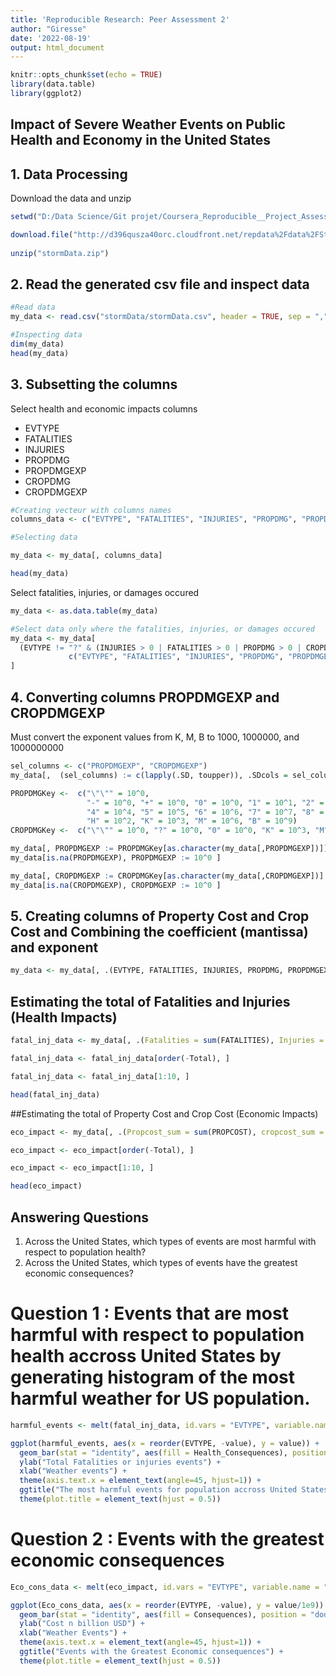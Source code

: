 ---
title: 'Reproducible Research: Peer Assessment 2'
author: "Giresse"
date: '2022-08-19'
output: html_document
---

```{r setup, include=FALSE}
knitr::opts_chunk$set(echo = TRUE)
library(data.table)
library(ggplot2)

```

## Impact of Severe Weather Events on Public Health and Economy in the United States

## 1. Data Processing

Download the data and unzip

```{r}
setwd("D:/Data Science/Git projet/Coursera_Reproducible__Project_Assessment2")

download.file("http://d396qusza40orc.cloudfront.net/repdata%2Fdata%2FStormData.csv.bz2", destfile = "stormData.csv.bz2")
  
unzip("stormData.zip")

```

## 2. Read the generated csv file and inspect data
```{r}
#Read data
my_data <- read.csv("stormData/stormData.csv", header = TRUE, sep = ",")

#Inspecting data
dim(my_data)
head(my_data)


```

## 3. Subsetting the columns 

Select health and economic impacts columns

- EVTYPE
- FATALITIES
- INJURIES
- PROPDMG
- PROPDMGEXP
- CROPDMG
- CROPDMGEXP

```{r}
#Creating vecteur with columns names
columns_data <- c("EVTYPE", "FATALITIES", "INJURIES", "PROPDMG", "PROPDMGEXP", "CROPDMG", "CROPDMGEXP")

#Selecting data

my_data <- my_data[, columns_data]

head(my_data)

```

Select fatalities, injuries, or damages occured

```{r}

my_data <- as.data.table(my_data)

#Select data only where the fatalities, injuries, or damages occured
my_data <- my_data[
  (EVTYPE != "?" & (INJURIES > 0 | FATALITIES > 0 | PROPDMG > 0 | CROPDMG > 0)), 
             c("EVTYPE", "FATALITIES", "INJURIES", "PROPDMG", "PROPDMGEXP", "CROPDMG", "CROPDMGEXP")
]

```

## 4. Converting columns PROPDMGEXP and CROPDMGEXP

Must convert the exponent values from K, M, B to 1000, 1000000, and 1000000000

```{r}
sel_columns <- c("PROPDMGEXP", "CROPDMGEXP")
my_data[,  (sel_columns) := c(lapply(.SD, toupper)), .SDcols = sel_columns]

PROPDMGKey <-  c("\"\"" = 10^0, 
                 "-" = 10^0, "+" = 10^0, "0" = 10^0, "1" = 10^1, "2" = 10^2, "3" = 10^3,
                 "4" = 10^4, "5" = 10^5, "6" = 10^6, "7" = 10^7, "8" = 10^8, "9" = 10^9, 
                 "H" = 10^2, "K" = 10^3, "M" = 10^6, "B" = 10^9)
CROPDMGKey <-  c("\"\"" = 10^0, "?" = 10^0, "0" = 10^0, "K" = 10^3, "M" = 10^6, "B" = 10^9)

my_data[, PROPDMGEXP := PROPDMGKey[as.character(my_data[,PROPDMGEXP])]]
my_data[is.na(PROPDMGEXP), PROPDMGEXP := 10^0 ]

my_data[, CROPDMGEXP := CROPDMGKey[as.character(my_data[,CROPDMGEXP])] ]
my_data[is.na(CROPDMGEXP), CROPDMGEXP := 10^0 ]

```

## 5. Creating columns of Property Cost and Crop Cost and Combining the coefficient (mantissa) and exponent

```{r}
my_data <- my_data[, .(EVTYPE, FATALITIES, INJURIES, PROPDMG, PROPDMGEXP, PROPCOST = PROPDMG * PROPDMGEXP, CROPDMG, CROPDMGEXP, CROPCOST = CROPDMG * CROPDMGEXP)]

```

## Estimating the total of Fatalities and Injuries (Health Impacts)

```{r}
fatal_inj_data <- my_data[, .(Fatalities = sum(FATALITIES), Injuries = sum(INJURIES), Total= sum(FATALITIES) + sum(INJURIES)), by = .(EVTYPE)]

fatal_inj_data <- fatal_inj_data[order(-Total), ]

fatal_inj_data <- fatal_inj_data[1:10, ]

head(fatal_inj_data)

```

##Estimating the total of Property Cost and Crop Cost (Economic Impacts)

```{r}
eco_impact <- my_data[, .(Propcost_sum = sum(PROPCOST), cropcost_sum = sum(CROPCOST), Total = sum(PROPCOST) + sum(CROPCOST)), by = .(EVTYPE)]

eco_impact <- eco_impact[order(-Total), ]

eco_impact <- eco_impact[1:10, ]

head(eco_impact)

```

## Answering Questions
1. Across the United States, which types of events are most harmful with respect to population health?
2. Across the United States, which types of events have the greatest economic consequences?

# Question 1 : Events that are most harmful with respect to population health accross United States by generating histogram of the most harmful weather for US population.

```{r}
harmful_events <- melt(fatal_inj_data, id.vars = "EVTYPE", variable.name = "Health_Consequences")

ggplot(harmful_events, aes(x = reorder(EVTYPE, -value), y = value)) + 
  geom_bar(stat = "identity", aes(fill = Health_Consequences), position = "dodge") + 
  ylab("Total Fatalities or injuries events") + 
  xlab("Weather events") + 
  theme(axis.text.x = element_text(angle=45, hjust=1)) + 
  ggtitle("The most harmful events for population accross United States") + 
  theme(plot.title = element_text(hjust = 0.5))

```

# Question 2 : Events with the greatest economic consequences

```{r}
Eco_cons_data <- melt(eco_impact, id.vars = "EVTYPE", variable.name = "Consequences")

ggplot(Eco_cons_data, aes(x = reorder(EVTYPE, -value), y = value/1e9)) + 
  geom_bar(stat = "identity", aes(fill = Consequences), position = "dodge") + 
  ylab("Cost n billion USD") + 
  xlab("Weather Events") + 
  theme(axis.text.x = element_text(angle=45, hjust=1)) + 
  ggtitle("Events with the Greatest Economic consequences") + 
  theme(plot.title = element_text(hjust = 0.5))

```
